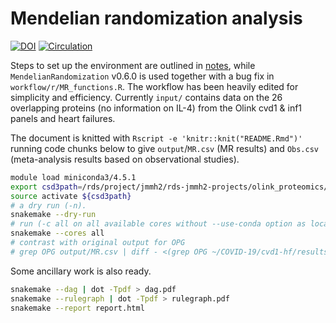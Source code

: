 # Mendelian randomization analysis

[![DOI](https://zenodo.org/badge/429122036.svg)](https://zenodo.org/badge/latestdoi/429122036)
[![Circulation](https://www.ahajournals.org/pb-assets/images/logos/circ-logo-1526571039097.svg)](https://www.ahajournals.org/doi/10.1161/CIRCULATIONAHA.121.056663)

Steps to set up the environment are outlined in [notes](notes/README.md), while `MendelianRandomization` v0.6.0 is used together with a bug fix in `workflow/r/MR_functions.R`. The workflow has been heavily edited for simplicity and efficiency.
Currently `input/` contains data on the 26 overlapping proteins (no information on IL-4) from the Olink cvd1 & inf1 panels and heart failures.

The document is knitted with `Rscript -e 'knitr::knit("README.Rmd")'` running code chunks below to give `output`/`MR.csv` (MR results) and `Obs.csv` (meta-analysis results based on observational studies).

```bash
module load miniconda3/4.5.1
export csd3path=/rds/project/jmmh2/rds-jmmh2-projects/olink_proteomics/scallop/miniconda37
source activate ${csd3path}
# a dry run (-n).
snakemake --dry-run
# run (-c all on all available cores without --use-conda option as local packages are more up-to-date)
snakemake --cores all
# contrast with original output for OPG
# grep OPG output/MR.csv | diff - <(grep OPG ~/COVID-19/cvd1-hf/results/res_MR_aggregate.csv)
```

Some ancillary work is also ready.

```bash
snakemake --dag | dot -Tpdf > dag.pdf
snakemake --rulegraph | dot -Tpdf > rulegraph.pdf
snakemake --report report.html
```
